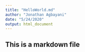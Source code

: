 ```yaml
---
title: "HelloWorld.md"
author: "Jonathan Agbayani"
date: "5/24/2020"
output: html_document
---
```


## This is a markdown file